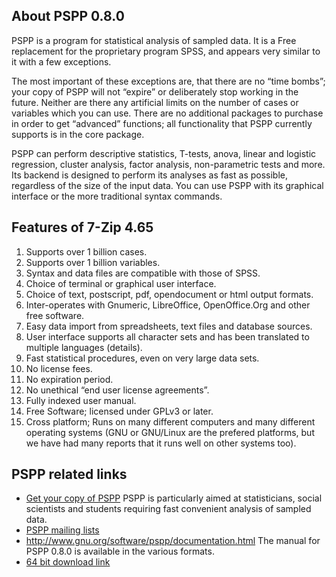 ==About PSPP 0.8.0==
PSPP is a program for statistical analysis of sampled data. It is a Free replacement for the proprietary program SPSS, and appears very similar to it with a few exceptions.

The most important of these exceptions are, that there are no “time bombs”; your copy of PSPP will not “expire” or deliberately stop working in the future. Neither are there any artificial limits on the number of cases or variables which you can use. There are no additional packages to purchase in order to get “advanced” functions; all functionality that PSPP currently supports is in the core package.

PSPP can perform descriptive statistics, T-tests, anova, linear and logistic regression, cluster analysis, factor analysis, non-parametric tests and more. Its backend is designed to perform its analyses as fast as possible, regardless of the size of the input data. You can use PSPP with its graphical interface or the more traditional syntax commands. 
{{images/PSPP.png}}
==Features of 7-Zip 4.65==
# Supports over 1 billion cases.
# Supports over 1 billion variables.
# Syntax and data files are compatible with those of SPSS.
# Choice of terminal or graphical user interface.
# Choice of text, postscript, pdf, opendocument or html output formats.
# Inter-operates with Gnumeric, LibreOffice, OpenOffice.Org and other free software.
# Easy data import from spreadsheets, text files and database sources.
# User interface supports all character sets and has been translated to multiple languages (details).
# Fast statistical procedures, even on very large data sets.
# No license fees.
# No expiration period.
# No unethical “end user license agreements”.
# Fully indexed user manual.
# Free Software; licensed under GPLv3 or later.
# Cross platform; Runs on many different computers and many different operating systems (GNU or GNU/Linux are the prefered platforms, but we have had many reports that it runs well on other systems too).

==PSPP related links==
* [[http://www.gnu.org/software/pspp/get.html | Get your copy of PSPP]] PSPP is particularly aimed at statisticians, social scientists and students requiring fast convenient analysis of sampled data.
* [[https://lists.gnu.org/mailman/listinfo/pspp-users | PSPP mailing lists]]
* [[http://www.gnu.org/software/pspp/documentation.html]] The manual for PSPP 0.8.0 is available in the various formats.
*[[http://kaz.dl.sourceforge.net/project/pspp4windows/2013-07-24/pspp-080-20130724-64bits-Setup.exe |64 bit download link ]]


